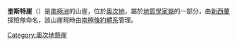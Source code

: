 {{unreferenced|time=2014-02-09T13:41:59+00:00}}
{{Coord|82|36|S|155|10|E||display=title}}

'''奎斯特崖'''（{{lang-en|Quest Cliffs}}）是[[南極洲|南極洲]]的山崖，位於[[奧次地|奧次地]]，屬於[[地質學家嶺|地質學家嶺]]的一部分，由[[新西蘭|新西蘭]]探險隊命名，該山崖現時由[[南極條約體系|南極條約體系]]管理。

{{DEFAULTSORT:Quest Cliffs}}
[[Category:奧次地懸崖|Category:奧次地懸崖]]


{{OatesLand-geo-stub}}